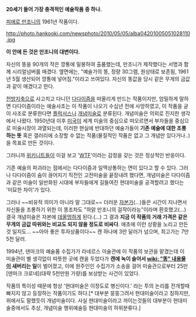 '''20세기 들어 가장 충격적인 예술작품 중 하나.''' 

[[피에로 만조니]]의 1961년 작품이다.

http://photo.hankooki.com/newsphoto/2010/05/05/alba04201005051028110.jpg

'''이 안에 든 것은 만조니의 대변이다.'''

자신의 똥을 90개의 작은 깡통에 밀봉하여 출품했는데, 만조니가 제작했다는 서명과 함께 시리얼넘버를 매겼다. 옆면에는, "예술가의 똥, 정량 30그램, 원상태로 보존됨, 1961년 5월 생산되어 깡통에 넣어짐."이라고 쓰여있다. 자신의 똥값을 당시 같은 무게의 금값과 같이 매겼다고 한다. 

[[천방지축]]으로 사고치고 다니던 [[다다이즘]]을 떠올리게 만드는 작품이지만, 엄밀하게 말하면 다다이즘이라는 예술사조는 이 작품이 나오기 수십년 전에 사망하였고, 이 작품을 굳이 사조로 분류한다면 [[플럭서스]]나 [[개념미술]]로 분류된다. 개념미술은 의외로 진지한 생각에서 나왔다. 1950년대 이후 [[미국]]이 세계 미술의 중심으로 떠오르면서 부자들을 중심으로 미술시장이 과열되는데, 이러한 현실에 반대하던 예술가들이 '''기존 예술에 대한 조롱하는 뜻''' 혹은 갤러리에 소장할 수 없는 작품(물질적인 작품은 없고 그 개념만 있다거나..)을 목표로 만든 것이다. 

그러니까 [[위키니트]]들이 이걸 보고 '[[WTF]]'이라는 감정을 갖는 것은 정상적인 반응이다.

기존 예술의 파괴라는 점에서는 다다이즘과 일맥상통하는 면이 있다고 할 수 있다. 그러나 다다이즘이 숨이 끊어지기 직전인 고전미술을 끝장내려 했다면, 개념미술은 다다이즘과 같은 미술이 일반화된 시대에 부자들에게 길들여진 현대미술을 공격할려고 했다는 '미묘한 차이'가 있다.

그러나 ~~비유적 의미가 아니라 말 그대로~~ 더러운 [[자본가]](...)들은 시간이 지나면서 자신들을 조롱하기 위한 이 똥조차도 "하앍 만조니의 걸작이라능"이라며 환호했고(...) 결국 개념미술은 자본에 [[데꿀멍]]하게 된다.(...) 그 결과 '''지금 이 작품의 거래 가격은 같은 무게의 금값 따위와는 비교도 되지 않을 정도로 비싸다'''. 애초에 이런 상황을 노리고 만든 것 일지도... ~~아아 좋은 투자상품이다~~ 캔 하나에 3만 달러가 넘으며, 최고가는 7만 5천 달러.

1994년, 덴마크의 예술품 수집가가 라네르스 미술관에 이 작품의 보관을 맡겼는데 이 미술관이 별 생각없이 따뜻한 곳에 캔을 두었다가 '''캔에 녹이 슬어서 [[wiki: "똥" 내용물]]이 새버리는 일'''이 벌어졌고, 이에 원주인인 수집가가 소송을 걸어 미술관으로부터 25만 [덴마크 크로네](대략 5천만원 가량)를 보상받는 사건이 있었다.

작품의 특이성 때문에 항상 '현대미술은 이정도로 병신이다.' 라는 투의 논리를 전개할때 빠지지 않고 등장하는 작품이기도 하다.[* 대부분 뭉뚱그려서 현대미술이라고 칭하지만, 위에서도 말했듯이 개념미술이다. 사실 현대미술이라고 까이는것들의 대부분이 현대미술중에서도 추상, 개념미술 행위예술등 현대미술의 하위분류다.]
